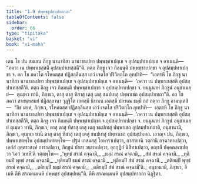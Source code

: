 ```yaml
---
title: "1.9 ปพฺพชฺชูปสมฺปทากถา"
tableOfContents: false
sidebar:
  order: 66
type: "tipitaka"
basket: "vi"
book: "vi-maha"
---
```



<DynamicBreadcrumb />

<Division number="34" book="vi-maha">

<Paragraph number="139" book="vi-maha">
เตน โข ปน สมเยน ภิกฺขู นานาทิสา นานาชนปทา ปพฺพชฺชาเปกฺเข จ อุปสมฺปทาเปกฺเข จ อาเนนฺติ—  “ภควา เน ปพฺพาเชสฺสติ อุปสมฺปาเทสฺสตี”ติ. ตตฺถ ภิกฺขู เจว กิลมนฺติ ปพฺพชฺชาเปกฺขา จ อุปสมฺปทาเปกฺขา จ. อถ โข ภควโต รโหคตสฺส ปฏิสลฺลีนสฺส เอวํ เจตโส ปริวิตกฺโก อุทปาทิ—  “เอตรหิ โข ภิกฺขู นานาทิสา นานาชนปทา ปพฺพชฺชาเปกฺเข จ อุปสมฺปทาเปกฺเข จ อาเนนฺติ—  ‘ภควา เน ปพฺพาเชสฺสติ อุปสมฺปาเทสฺสตี’ติ. ตตฺถ ภิกฺขู เจว กิลมนฺติ ปพฺพชฺชาเปกฺขา จ อุปสมฺปทาเปกฺขา จ. ยนฺนูนาหํ ภิกฺขูนํ อนุชาเนยฺยํ—  ตุเมฺหว ทานิ, ภิกฺขเว, ตาสุ ตาสุ ทิสาสุ เตสุ เตสุ ชนปเทสุ ปพฺพาเชถ อุปสมฺปาเทถา”ติ.
</Paragraph>

<Paragraph number="140" book="vi-maha">
อถ โข ภควา สายนฺหสมยํ ปฏิสลฺลานา วุฏฺฐิโต เอตสฺมึ นิทาเน เอตสฺมึ ปกรเณ ธมฺมึ กถํ กตฺวา ภิกฺขู อามนฺเตสิ—  “อิธ มยฺหํ, ภิกฺขเว, รโหคตสฺส ปฏิสลฺลีนสฺส เอวํ เจตโส ปริวิตกฺโก อุทปาทิ—  เอตรหิ โข ภิกฺขู นานาทิสา นานาชนปทา ปพฺพชฺชาเปกฺเข จ อุปสมฺปทาเปกฺเข จ อาเนนฺติ—  ‘ภควา เน ปพฺพาเชสฺสติ อุปสมฺปาเทสฺสตี’ติ, ตตฺถ ภิกฺขู เจว กิลมนฺติ ปพฺพชฺชาเปกฺขา จ อุปสมฺปทาเปกฺขา จ. ยนฺนูนาหํ ภิกฺขูนํ อนุชาเนยฺยํ ตุเมฺหว ทานิ, ภิกฺขเว, ตาสุ ตาสุ ทิสาสุ เตสุ เตสุ ชนปเทสุ ปพฺพาเชถ อุปสมฺปาเทถาติ, อนุชานามิ, ภิกฺขเว, ตุเมฺหว ทานิ ตาสุ ตาสุ ทิสาสุ เตสุ เตสุ ชนปเทสุ ปพฺพาเชถ อุปสมฺปาเทถ. เอวญฺจ ปน, ภิกฺขเว, ปพฺพาเชตพฺโพ อุปสมฺปาเทตพฺโพ—
</Paragraph>

<Paragraph number="141" book="vi-maha">
ปฐมํ เกสมสฺสุํ โอหาราเปตฺวา, กาสายานิ วตฺถานิ อจฺฉาทาเปตฺวา, เอกํสํ อุตฺตราสงฺคํ การาเปตฺวา, ภิกฺขูนํ ปาเท วนฺทาเปตฺวา, อุกฺกุฏิกํ นิสีทาเปตฺวา, อญฺชลึ ปคฺคณฺหาเปตฺวา ‘เอวํ วเทหี’ติ วตฺตพฺโพ—
</Paragraph>

<Paragraph number="142" type="verses" book="vi-maha">
_‘พุทฺธํ สรณํ คจฺฉามิ,_  
_ธมฺมํ สรณํ คจฺฉามิ,_  
_สํฆํ สรณํ คจฺฉามิ._  

</Paragraph>

<Paragraph number="143" type="verses" book="vi-maha">
_ทุติยมฺปิ พุทฺธํ สรณํ คจฺฉามิ,_  
_ทุติยมฺปิ ธมฺมํ สรณํ คจฺฉามิ,_  
_ทุติยมฺปิ สํฆํ สรณํ คจฺฉามิ._  

</Paragraph>

<Paragraph number="144" type="verses" book="vi-maha">
_ตติยมฺปิ พุทฺธํ สรณํ คจฺฉามิ,_  
_ตติยมฺปิ ธมฺมํ สรณํ คจฺฉามิ,_  
_ตติยมฺปิ สํฆํ สรณํ คจฺฉามี’ติ._  

</Paragraph>

<Paragraph number="145" book="vi-maha">
อนุชานามิ, ภิกฺขเว, อิเมหิ ตีหิ สรณคมเนหิ ปพฺพชฺชํ อุปสมฺปทนฺ”ติ.

</Paragraph>
</Division>

<Paragraph number="146" type="center" book="vi-maha">
ตีหิ สรณคมเนหิ อุปสมฺปทากถา นิฏฺฐิตา.
</Paragraph>